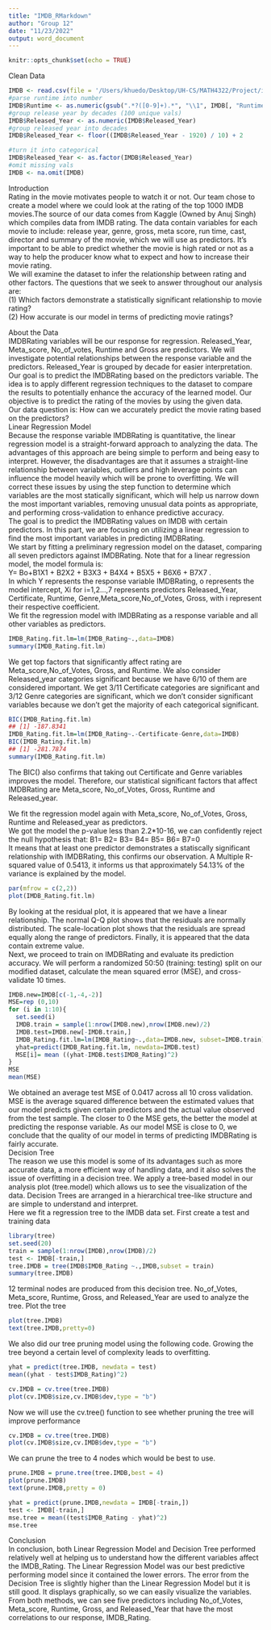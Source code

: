 ```yaml
---
title: "IMDB_RMarkdown"
author: "Group 12"
date: "11/23/2022"
output: word_document
---
```


```r
knitr::opts_chunk$set(echo = TRUE)
```
Clean Data
```r

IMDB <- read.csv(file = '/Users/khuedo/Desktop/UH-CS/MATH4322/Project/imdb_top_1000.csv')[, -c(1, 2, 8, 10:14)]
#parse runtime into number
IMDB$Runtime <- as.numeric(gsub(".*?([0-9]+).*", "\\1", IMDB[, "Runtime"]))
#group release year by decades (100 unique vals)
IMDB$Released_Year <- as.numeric(IMDB$Released_Year)
#group released year into decades
IMDB$Released_Year <- floor((IMDB$Released_Year - 1920) / 10) + 2

#turn it into categorical
IMDB$Released_Year <- as.factor(IMDB$Released_Year)
#omit missing vals
IMDB <- na.omit(IMDB)
```  
Introduction  
Rating in the movie motivates people to watch it or not. Our team chose to create a model where we could look at the rating of the top 1000 IMDB movies.The source of our data comes from Kaggle (Owned by Anuj Singh) which compiles data from IMDB rating. The data contain variables for each movie to include: release year, genre, gross, meta score, run time, cast, director and summary of the movie, which we will use as predictors. It’s important to be able to predict whether the movie is high rated or not as a way to help the producer know what to expect and how to increase their movie rating.  
We will examine the dataset to infer the relationship between rating and other factors. The questions that we seek to answer throughout our analysis are:  
(1) Which factors demonstrate a statistically significant relationship to movie rating?  
(2) How accurate is our model in terms of predicting movie ratings?  

About the Data  
IMDBRating variables will be our response for regression. Released_Year, Meta_score, No_of_votes, Runtime and Gross are predictors. We will investigate potential relationships between the response variable and the predictors. Released_Year is grouped by decade for easier interpretation.  
Our goal is to predict the IMDBRating based on the predictors variable. The idea is to apply different regression techniques to the dataset to compare the results to potentially enhance the accuracy of the learned model. Our objective is to predict the rating of the movies by using the given data.  
Our data question is: How can we accurately predict the movie rating based on the predictors?  
Linear Regression Model  
Because the response variable  IMDBRating is quantitative, the linear regression model is a straight-forward approach to analyzing the data. The advantages of this approach are being simple to perform and being easy to interpret. However, the disadvantages are that it assumes a straight-line relationship between variables, outliers and high leverage points can influence the model heavily which will be prone to overfitting. We will correct these issues by using the step function to determine which variables are the most statically significant, which will help us narrow down the most important variables, removing unusual data points as appropriate, and performing cross-validation to enhance predictive accuracy.  
The goal is to predict the IMDBRating values on IMDB with certain predictors. In this part, we are focusing on utilizing a linear regression to find the most important variables in predicting IMDBRating.  
We start by fitting a preliminary regression model on the dataset, comparing all seven predictors against IMDBRating. Note that for a linear regression model, the model formula is:  
Y= Bo+B1X1 + B2X2 + B3X3 + B4X4 + B5X5 + B6X6 + B7X7 .  
In which Y represents the response variable IMDBRating,  o represents the model intercept, Xi  for i=1,2…,7 represents predictors Released_Year, Certificate, Runtime, Genre,Meta_score,No_of_Votes, Gross, with i represent their respective coefficient.  
We fit the regression model with IMDBRating as a response variable and all other variables as predictors. 

```r
IMDB_Rating.fit.lm=lm(IMDB_Rating~.,data=IMDB)
summary(IMDB_Rating.fit.lm)  
```  
We get top factors that significantly affect rating are Meta_score,No_of_Votes, Gross, and Runtime. We also consider Released_year categories significant because we have 6/10 of them are considered important. We get 3/11 Certificate categories are significant and 3/12 Genre categories are significant, which we don’t consider significant variables because we don’t get the majority of each categorical significant.  

```r
BIC(IMDB_Rating.fit.lm)
## [1] -187.8341
IMDB_Rating.fit.lm=lm(IMDB_Rating~.-Certificate-Genre,data=IMDB)
BIC(IMDB_Rating.fit.lm)
## [1] -281.7874
summary(IMDB_Rating.fit.lm)
```  
The BIC() also confirms that taking out Certificate and Genre variables improves the model. Therefore, our statistical significant factors that affect IMDBRating are Meta_score, No_of_Votes, Gross, Runtime and Released_year.  


We fit the regression model again with Meta_score, No_of_Votes, Gross, Runtime and Released_year as predictors.  
We got the model the p-value less than 2.2*10-16, we can confidently reject the null hypothesis that:
B1= B2= B3= B4= B5= B6= B7=0  
It means that at least one predictor demonstrates a statiscally significant relationship with IMDBRating, this confirms our observation. A Multiple R-squared value of 0.5413, it informs us that approximately 54.13% of the variance is explained by the model.   

```r
par(mfrow = c(2,2))
plot(IMDB_Rating.fit.lm)

```  
By looking at the residual plot, it is appeared that we have a linear relationship. The normal Q-Q plot shows that the residuals are normally distributed. The scale-location plot shows that the residuals are spread equally along the range of predictors. Finally, it is appeared that the data contain extreme value.  
Next, we proceed to train on IMDBRating and evaluate its prediction accuracy. We will perform a randomized 50:50 (training: testing) split on our modified dataset, calculate the mean squared error (MSE), and cross-validate 10 times.  
```r
IMDB.new=IMDB[c(-1,-4,-2)]
MSE=rep (0,10)
for (i in 1:10){
  set.seed(i)
  IMDB.train = sample(1:nrow(IMDB.new),nrow(IMDB.new)/2)
  IMDB.test=IMDB.new[-IMDB.train,]
  IMDB_Rating.fit.lm=lm(IMDB_Rating~.,data=IMDB.new, subset=IMDB.train)
  yhat=predict(IMDB_Rating.fit.lm, newdata=IMDB.test)
  MSE[i]= mean ((yhat-IMDB.test$IMDB_Rating)^2)
}
MSE
mean(MSE)

```  

We obtained an average test MSE of 0.0417 across all 10 cross validation. MSE is the average squared difference between the estimated values that our model predicts given certain predictors and the actual value observed from the test sample. The closer to 0 the MSE gets, the better the model at predicting the response variable. As our model MSE is close to 0, we conclude that the quality of our model in terms of predicting IMDBRating is fairly accurate.  
Decision Tree  
The reason we use  this model is some of its advantages such as more accurate data, a more efficient way of handling data, and it also solves the issue of overfitting in a decision tree. We apply a tree-based model in our analysis plot (tree.model) which allows us to see the visualization of the data. Decision Trees are arranged in a hierarchical tree-like structure and are simple to understand and interpret.   
Here we fit a regression tree to the IMDB data set. First create a test and training data  
 
```r
library(tree)
set.seed(20)
train = sample(1:nrow(IMDB),nrow(IMDB)/2)
test <- IMDB[-train,]
tree.IMDB = tree(IMDB$IMDB_Rating ~.,IMDB,subset = train)
summary(tree.IMDB)

```  

12 terminal nodes are produced from this decision tree. No_of_Votes, Meta_score, Runtime, Gross, and Released_Year are used to analyze the tree. 
Plot the tree  

```r
plot(tree.IMDB)
text(tree.IMDB,pretty=0)
```  
We also did our tree pruning model using the following code. Growing the tree beyond a certain level of complexity leads to overfitting. 

```r
yhat = predict(tree.IMDB, newdata = test)
mean((yhat - test$IMDB_Rating)^2)

```

```r
cv.IMDB = cv.tree(tree.IMDB)
plot(cv.IMDB$size,cv.IMDB$dev,type = "b")
```  

Now we will use the cv.tree() function to see whether pruning the tree will improve performance  


```r
cv.IMDB = cv.tree(tree.IMDB)
plot(cv.IMDB$size,cv.IMDB$dev,type = "b")
```  
We can prune the tree to 4 nodes which would be best to use.  

```r
prune.IMDB = prune.tree(tree.IMDB,best = 4)
plot(prune.IMDB)
text(prune.IMDB,pretty = 0)
```  
```r
yhat = predict(prune.IMDB,newdata = IMDB[-train,])
test <- IMDB[-train,]
mse.tree = mean((test$IMDB_Rating - yhat)^2)
mse.tree
```  
Conclusion  
In conclusion, both Linear Regression Model and Decision Tree performed relatively well at helping us to understand how the different variables affect the IMDB_Rating. The Linear Regression Model was our best predictive performing model since it contained the lower errors. The error from the Decision Tree is slightly higher than the Linear Regression Model but it is still good. It displays graphically, so we can easily visualize the variables. From both methods, we can see five predictors including No_of_Votes, Meta_score, Runtime, Gross, and Released_Year that have the most correlations to our response, IMDB_Rating.  


